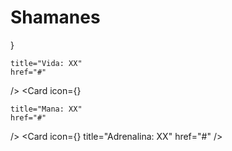 
# Shamanes

<Cards>
  <Card 
    icon={<HeartIcon />}
    
    title="Vida: XX" 
    href="#" 
  />
  <Card 
    icon={<StarsIcon />}
    
    title="Mana: XX" 
    href="#" 
  />
  <Card 
    icon={<LightningIcon />}
    title="Adrenalina: XX" 
    href="#" 
  />

</Cards>

<style jsx>{`
  :global(.nextra-cards .nextra-card:nth-child(1)) {
    background-color: rgb(159 18 57);
    color: rgb(251 113 133);
  }
  :global(.nextra-cards .nextra-card:nth-child(1) svg) {
    color: rgb(251 113 133);
  }
  :global(.nextra-cards .nextra-card:nth-child(2)) {
    background-color: rgb(7 89 133);
    color: rgb(56 189 248);
  }
  :global(.nextra-cards .nextra-card:nth-child(2) svg) {
    color: rgb(56 189 248);
  }
  :global(.nextra-cards .nextra-card:nth-child(3)) {
    background-color: rgb(63 98 18);
    color: rgb(163 230 53);
  }
  :global(.nextra-cards .nextra-card:nth-child(3) svg) {
    color: rgb(163 230 53);
  }
`}</style>
